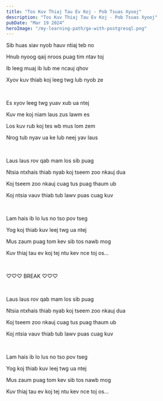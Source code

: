 ```yaml
---
title: "Tos Kuv Thiaj Tau Ev Koj - Pob Tsuas Xyooj"
description: "Tos Kuv Thiaj Tau Ev Koj - Pob Tsuas Xyooj"
pubDate: "Mar 19 2024"
heroImage: "/my-learning-path/go-with-postgresql.png"
---
```


Sib huas siav nyob hauv ntiaj teb no

Hnub nyoog qaij nroos puag tim ntav toj

Ib leeg muaj ib lub me ncauj qhov

Xyov kuv thiab koj leeg twg lub nyob ze

<br />

Es xyov leeg twg yuav xub ua ntej

Kuv me koj niam laus zus lawm es

Los kuv rub koj tes wb mus lom zem

Nrog tub nyav ua ke lub neej yav laus

<br />

Laus laus rov qab mam los sib puag

Ntsia ntxhais thiab nyab koj tseem zoo nkauj dua

Koj tseem zoo nkauj cuag tus puag thaum ub

Koj ntsia vauv thiab tub lawv puas cuag kuv

<br />

Lam hais ib lo lus no tso pov tseg

Yog koj thiab kuv leej twg ua ntej

Mus zaum puag tom kev sib tos nawb mog

Kuv thiaj tau ev koj tej ntu kev nce toj os...

<br />

♡♡♡ BREAK ♡♡♡

<br />

Laus laus rov qab mam los sib puag

Ntsia ntxhais thiab nyab koj tseem zoo nkauj dua

Koj tseem zoo nkauj cuag tus puag thaum ub

Koj ntsia vauv thiab tub lawv puas cuag kuv

<br />

Lam hais ib lo lus no tso pov tseg

Yog koj thiab kuv leej twg ua ntej

Mus zaum puag tom kev sib tos nawb mog

Kuv thiaj tau ev koj tej ntu kev nce toj os...
